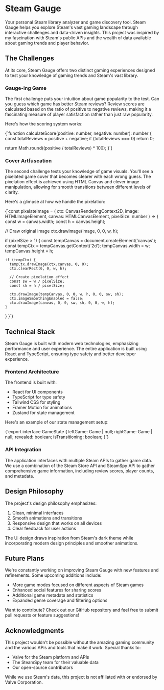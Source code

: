 
# Steam Gauge

Your personal Steam library analyzer and game discovery tool. Steam Gauge helps you explore Steam's vast gaming landscape through interactive challenges and data-driven insights. <Note number={1}>This project was inspired by my fascination with Steam's public APIs and the wealth of data available about gaming trends and player behavior.</Note>

## The Challenges

At its core, Steam Gauge offers two distinct gaming experiences designed to test your knowledge of gaming trends and Steam's vast library.

### Gauge-ing Game

The first challenge puts your intuition about game popularity to the test. Can you guess which game has better Steam reviews? <Note number={2}>Review scores are calculated based on the ratio of positive to negative reviews, making it a fascinating measure of player satisfaction rather than just raw popularity.</Note>

Here's how the scoring system works:

<CodeBlock title="Score Calculation" language="typescript" collapsed={false}>{`function calculateScore(positive: number, negative: number): number {
  const totalReviews = positive + negative;
  if (totalReviews === 0) return 0;
  
  return Math.round((positive / totalReviews) * 100);
}`}</CodeBlock>

### Cover Artfuscation

The second challenge tests your knowledge of game visuals. You'll see a pixelated game cover that becomes clearer with each wrong guess. <Note number={3}>The pixelation effect is achieved using HTML Canvas and clever image manipulation, allowing for smooth transitions between different levels of clarity.</Note>

Here's a glimpse at how we handle the pixelation:

<CodeBlock title="Pixelation Effect" language="typescript" collapsed={true}>{`const pixelateImage = (
  ctx: CanvasRenderingContext2D,
  image: HTMLImageElement,
  canvas: HTMLCanvasElement,
  pixelSize: number
) => {
  const w = canvas.width;
  const h = canvas.height;

  // Draw original image
  ctx.drawImage(image, 0, 0, w, h);

  if (pixelSize > 1) {
    const tempCanvas = document.createElement('canvas');
    const tempCtx = tempCanvas.getContext('2d');
    tempCanvas.width = w;
    tempCanvas.height = h;

    if (tempCtx) {
      tempCtx.drawImage(ctx.canvas, 0, 0);
      ctx.clearRect(0, 0, w, h);
      
      // Create pixelation effect
      const sw = w / pixelSize;
      const sh = h / pixelSize;
      
      ctx.drawImage(tempCanvas, 0, 0, w, h, 0, 0, sw, sh);
      ctx.imageSmoothingEnabled = false;
      ctx.drawImage(canvas, 0, 0, sw, sh, 0, 0, w, h);
    }
  }
}`}</CodeBlock>

## Technical Stack

Steam Gauge is built with modern web technologies, emphasizing performance and user experience. <Note number={4}>The entire application is built using React and TypeScript, ensuring type safety and better developer experience.</Note>

### Frontend Architecture

The frontend is built with:
- React for UI components
- TypeScript for type safety
- Tailwind CSS for styling
- Framer Motion for animations
- Zustand for state management

Here's an example of our state management setup:

<CodeBlock title="Game State Management" language="typescript" collapsed={true}>
{`export interface GameState {
  leftGame: Game | null;
  rightGame: Game | null;
  revealed: boolean;
  isTransitioning: boolean;
}`}
</CodeBlock>

### API Integration

The application interfaces with multiple Steam APIs to gather game data. <Note number={5}>We use a combination of the Steam Store API and SteamSpy API to gather comprehensive game information, including review scores, player counts, and metadata.</Note>

## Design Philosophy

The project's design philosophy emphasizes:
1. Clean, minimal interfaces
2. Smooth animations and transitions
3. Responsive design that works on all devices
4. Clear feedback for user actions

<Note number={6}>The UI design draws inspiration from Steam's dark theme while incorporating modern design principles and smoother animations.</Note>

## Future Plans

We're constantly working on improving Steam Gauge with new features and refinements. Some upcoming additions include:
- More game modes focused on different aspects of Steam games
- Enhanced social features for sharing scores
- Additional game metadata and statistics
- Expanded genre coverage and filtering options

<Note number={7}>Want to contribute? Check out our GitHub repository and feel free to submit pull requests or feature suggestions!</Note>

## Acknowledgments

This project wouldn't be possible without the amazing gaming community and the various APIs and tools that make it work. Special thanks to:
- Valve for the Steam platform and APIs
- The SteamSpy team for their valuable data
- Our open-source contributors

<Note number={8}>While we use Steam's data, this project is not affiliated with or endorsed by Valve Corporation.</Note>
